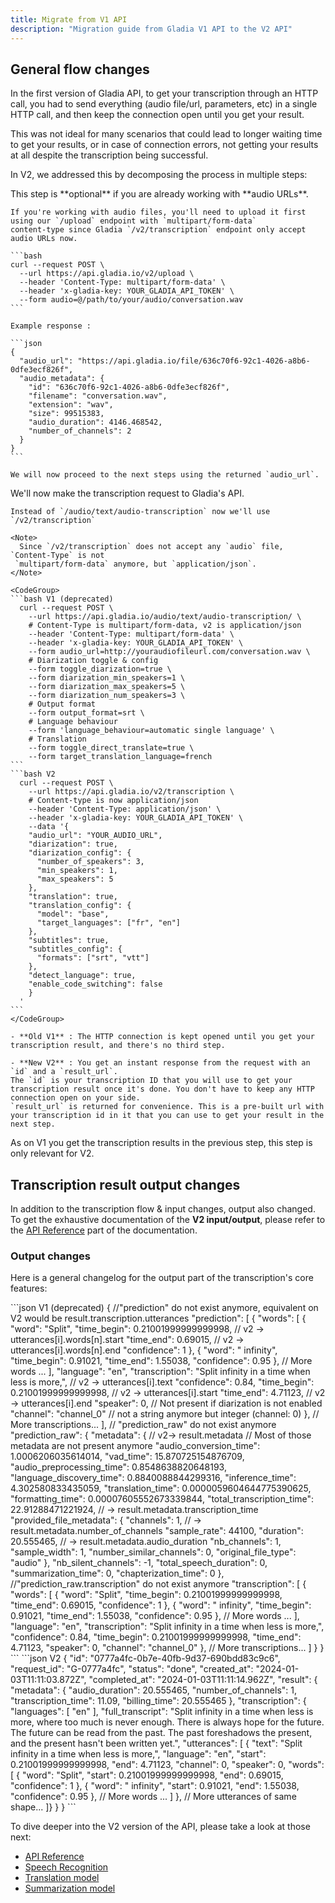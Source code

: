 ```yaml
---
title: Migrate from V1 API
description: "Migration guide from Gladia V1 API to the V2 API"
---
```



## General flow changes

In the first version of Gladia API, to get your transcription through an HTTP call, you had to send everything
 (audio file/url, parameters, etc) in a single HTTP call, and then keep the connection open until you get your result.

This was not ideal for many scenarios that could lead to longer waiting time to get your results, or in case of connection
errors, not getting your results at all despite the transcription being successful. 

In V2, we addressed this by decomposing the process in multiple steps:


<Steps>
  <Step title="Upload your file">
    <Note>This step is **optional** if you are already working with **audio URLs**. </Note>

    If you're working with audio files, you'll need to upload it first using our `/upload` endpoint with `multipart/form-data`
    content-type since Gladia `/v2/transcription` endpoint only accept audio URLs now.

    ```bash
    curl --request POST \
      --url https://api.gladia.io/v2/upload \
      --header 'Content-Type: multipart/form-data' \
      --header 'x-gladia-key: YOUR_GLADIA_API_TOKEN' \
      --form audio=@/path/to/your/audio/conversation.wav
    ```
    
    Example response :

    ```json
    {
      "audio_url": "https://api.gladia.io/file/636c70f6-92c1-4026-a8b6-0dfe3ecf826f",
      "audio_metadata": {
        "id": "636c70f6-92c1-4026-a8b6-0dfe3ecf826f",
        "filename": "conversation.wav",
        "extension": "wav",
        "size": 99515383,
        "audio_duration": 4146.468542,
        "number_of_channels": 2
      }
    }
    ```

    We will now proceed to the next steps using the returned `audio_url`.
  </Step>
  <Step title="Transcribe">
    We'll now make the transcription request to Gladia's API.

    Instead of `/audio/text/audio-transcription` now we'll use `/v2/transcription`

    <Note> 
      Since `/v2/transcription` does not accept any `audio` file, `Content-Type` is not
     `multipart/form-data` anymore, but `application/json`.
    </Note>

    <CodeGroup>
    ```bash V1 (deprecated)
      curl --request POST \
        --url https://api.gladia.io/audio/text/audio-transcription/ \
        # Content-Type is multipart/form-data, v2 is application/json
        --header 'Content-Type: multipart/form-data' \
        --header 'x-gladia-key: YOUR_GLADIA_API_TOKEN' \
        --form audio_url=http://youraudiofileurl.com/conversation.wav \
        # Diarization toggle & config
        --form toggle_diarization=true \
        --form diarization_min_speakers=1 \
        --form diarization_max_speakers=5 \
        --form diarization_num_speakers=3 \
        # Output format
        --form output_format=srt \
        # Language behaviour
        --form 'language_behaviour=automatic single language' \
        # Translation
        --form toggle_direct_translate=true \
        --form target_translation_language=french
    ```
    ```bash V2
      curl --request POST \
        --url https://api.gladia.io/v2/transcription \
        # Content-type is now application/json
        --header 'Content-Type: application/json' \
        --header 'x-gladia-key: YOUR_GLADIA_API_TOKEN' \
        --data '{
        "audio_url": "YOUR_AUDIO_URL",
        "diarization": true,
        "diarization_config": {
          "number_of_speakers": 3,
          "min_speakers": 1,
          "max_speakers": 5
        },
        "translation": true,
        "translation_config": {
          "model": "base",
          "target_languages": ["fr", "en"]
        },
        "subtitles": true,
        "subtitles_config": {
          "formats": ["srt", "vtt"]
        },
        "detect_language": true,
        "enable_code_switching": false
        }
      '
    ```
    </CodeGroup>

    - **Old V1** : The HTTP connection is kept opened until you get your transcription result, and there's no third step.

    - **New V2** : You get an instant response from the request with an `id` and a `result_url`.  
    The `id` is your transcription ID that you will use to get your transcription result once it's done. You don't have to keep any HTTP connection open on your side.  
    `result_url` is returned for convenience. This is a pre-built url with your transcription id in it that you can use to get your result in the next step.

  </Step>
  <Step title="Get the transcription result">
    As on V1 you get the transcription results in the previous step, this step is only relevant for V2.
    <GetTranscriptionResult />
  </Step>
</Steps>


## Transcription result output changes

In addition to the transcription flow & input changes, output also changed. 
To get the exhaustive documentation of the **V2 input/output**, please refer to the [API Reference](/api-reference/) part of the documentation.

### Output changes

Here is a general changelog for the output part of the transcription's core features:

<CodeGroup>
```json V1 (deprecated)
{
//"prediction" do not exist anymore, equivalent on V2 would be result.transcription.utterances
"prediction": [
  {
    "words": [
      {
        "word": "Split",
        "time_begin": 0.21001999999999998, // v2 -> utterances[i].words[n].start
        "time_end": 0.69015, // v2 -> utterances[i].words[n].end
        "confidence": 1
      },
      {
        "word": " infinity",
        "time_begin": 0.91021,
        "time_end": 1.55038,
        "confidence": 0.95
      },
      // More words ...
    ],
    "language": "en",
    "transcription": "Split infinity in a time when less is more,", // v2 -> utterances[i].text 
    "confidence": 0.84,
    "time_begin": 0.21001999999999998,  // v2 -> utterances[i].start
    "time_end": 4.71123, // v2 -> utterances[i].end
    "speaker": 0, // Not present if diarization is not enabled
    "channel": "channel_0" // not a string anymore but integer (channel: 0)
  },
  // More transcriptions...
],
// "prediction_raw" do not exist anymore
"prediction_raw": {
  "metadata": { // v2-> result.metadata
    // Most of those metadata are not present anymore
    "audio_conversion_time": 1.0006206035614014,
    "vad_time": 15.870725154876709,
    "audio_preprocessing_time": 0.8548638820648193,
    "language_discovery_time": 0.8840088844299316,
    "inference_time": 4.302580833435059,
    "translation_time": 0.0000059604644775390625,
    "formatting_time": 0.00007605552673339844,
    "total_transcription_time": 22.91288471221924, // -> result.metadata.transcription_time 
    "provided_file_metadata": {
      "channels": 1, // -> result.metadata.number_of_channels 
      "sample_rate": 44100, 
      "duration": 20.555465, // -> result.metadata.audio_duration 
      "nb_channels": 1,
      "sample_width": 1,
      "number_similar_channels": 0,
      "original_file_type": "audio"
    },
    "nb_silent_channels": -1,
    "total_speech_duration": 0,
    "summarization_time": 0,
    "chapterization_time": 0
  },
  //"prediction_raw.transcription" do not exist anymore
  "transcription": [
    {
      "words": [
        {
          "word": "Split",
          "time_begin": 0.21001999999999998,
          "time_end": 0.69015,
          "confidence": 1
        },
        {
          "word": " infinity",
          "time_begin": 0.91021,
          "time_end": 1.55038,
          "confidence": 0.95
        },
        // More words ...
      ],
      "language": "en",
      "transcription": "Split infinity in a time when less is more,",
      "confidence": 0.84,
      "time_begin": 0.21001999999999998,
      "time_end": 4.71123,
      "speaker": 0,
      "channel": "channel_0"
    },
  // More transcriptions...
  ]
}
}
```
```json V2
{
	"id": "0777a4fc-0b7e-40fb-9d37-690bdd83c9c6",
	"request_id": "G-0777a4fc",
	"status": "done",
	"created_at": "2024-01-03T11:11:03.872Z",
	"completed_at": "2024-01-03T11:11:14.962Z",
	"result": {
		"metadata": {
			"audio_duration": 20.555465,
			"number_of_channels": 1,
			"transcription_time": 11.09,
			"billing_time": 20.555465
		},
		"transcription": {
			"languages": [
				"en"
			],
			"full_transcript": "Split infinity in a time when less is more, where too much is never enough. There is always hope for the future. The future can be read from the past. The past foreshadows the present, and the present hasn't been written yet.",
			"utterances": [
				{
					"text": "Split infinity in a time when less is more,",
					"language": "en",
					"start": 0.21001999999999998,
					"end": 4.71123,
					"channel": 0,
					"speaker": 0,
					"words": [
						{
							"word": "Split",
							"start": 0.21001999999999998,
							"end": 0.69015,
							"confidence": 1
						},
						{
							"word": " infinity",
							"start": 0.91021,
							"end": 1.55038,
							"confidence": 0.95
						},
              // More words ...
            ]
				},
        // More utterances of same shape...
    ]}
  }
}
```
</CodeGroup>

To dive deeper into the V2 version of the API, please take a look at those next:

- [API Reference](/api-reference/)
- [Speech Recognition](/chapters/speech-to-text-api/pages/speech-recognition)
- [Translation model](/chapters/audio-intelligence/pages/translation)
- [Summarization model](/chapters/audio-intelligence/pages/summarization)
